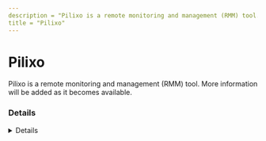---
description = "Pilixo is a remote monitoring and management (RMM) tool. More information will be added as it becomes available."
title = "Pilixo"
---



# Pilixo

Pilixo is a remote monitoring and management (RMM) tool. More information will be added as it becomes available.

### Details
<Details author={""}
         category={""}
         created={""}
         website={""}
         lastModified={"2024-02-09"}
         privileges={""}
         free={ false }
         verification={ false }
/>

#### Installation Paths
<Card code={ ["rdp.exe", "Pilixo_Installer*.exe"] }/>





### Forensic Artifacts




#### Network Artifacts
<EuiSpacer size="xl"/>
<NetworkArtifactsTable data={ [{"Description": "Known remote domains", "Domains": ["pilixo.com", "download.pilixo.com", "*.pilixo.com"], "Ports": []}] }/>




### Detections
- Detects potential network activity of Pilixo RMM tool
  - [Sigma Rule](https://github.com/magicsword-io/LOLRMM/blob/main/detections/sigma/pilixo_network_sigma.yml)
- Detects potential processes activity of Pilixo RMM tool
  - [Sigma Rule](https://github.com/magicsword-io/LOLRMM/blob/main/detections/sigma/pilixo_processes_sigma.yml)

### References
- [https://pilixo.freshdesk.com/support/solutions/articles/9000141879-device-connectivity-and-firewalls](https://pilixo.freshdesk.com/support/solutions/articles/9000141879-device-connectivity-and-firewalls)


